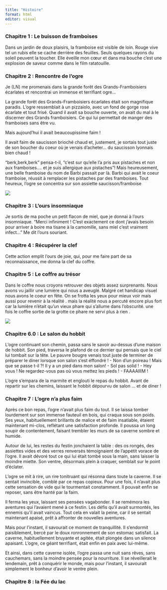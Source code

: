 ```yaml
---
title: "Histoire"
format: html
editor: visual
---
```


### Chapitre 1 : Le buisson de framboises

Dans un jardin de doux plaisirs, la framboise est visible de loin. Rouge vive tel un rubis elle se cache derrière des feuilles. Seuls quelques rayons du soleil peuvent la toucher. Elle éveille mon cœur et dans ma bouche c'est une explosion de saveur comme dans le film ratatouille.

### Chapitre 2 : Rencontre de l'ogre

Je (LN) me promenais dans la grande forêt des Grands-Framboisiers écarlates et rencontrai un immense et terrifiant ogre...

La grande forêt des Grands-Framboisiers écarlates était son magnifique paradis. L'ogre ressemblait à un pizzaiolo, avec un fond de gorge rose écarlate et tout frisé. Quand il avait sa bouche ouverte, on avait du mal à le discerner des Grands framboisiers. Ce qui lui permettait de manger des framboises sans être vu.

Mais aujourd'hui il avait beaucoupissime faim !

Il avait faim de saucisson brioché chaud et, justement, je sortais tout juste de son boucher du coeur où je venais d'acheter... du saucisson lyonnais bien chaud !

"berk,berk,berk" pensa-t-il, "c'est sur qu'elle l'a pris aux pistaches et non aux framboises.... et je suis allergique aux pistaches"! Mais heureusement, une belle framboise du nom de Barbi passait par là. Barbi qui avait le coeur framboise, réussit à remplacer les pistaches par des framboises. Tout heureux, l'ogre se concentra sur son assiette saucisson/framboise

![](./images/baggit_magette_ogre.jpg)

### Chapitre 3 : L'ours insomniaque

Je sortis de ma poche un petit flacon de miel, que je donnai à l'ours insomniaque. "Merci infiniment ! C'est exactement ce dont j'avais besoin pour arriver à boire ma tisane à la camomille, sans miel c'est vraiment infect..." Me dit l'ours souriant.

### Chapitre 4 : Récupérer la clef

Cette action emplit l'ours de joie, qui, pour me faire part de sa reconnaissance, me donna la clef du coffre.

### Chapitre 5 : Le coffre au trésor

Dans le coffre nous croyons retrouver des objets assez surprenants. Nous avons vu jaillir une lumière qui nous a aveuglé. Malgré cet handicap visuel nous avons le coeur en fête. On se frotta les yeux pour mieux voir mais aussi pour revenir à la réalité . mais la réalité nous a percuté encore plus fort car la lumière n'était qu'un vieux phare qui s'allume dans l'obscurité. une fois le coffre sortie de la grotte ce phare ne servi plus à rien .

![](./images/baggit_magette_coffre.jpg)

### Chapitre 6.0 : Le salon du hobbit

L'ogre continuant son chemin, passa sans le savoir au-dessus d'une maison de hobbit. Son pied, traversa le plafond de ce dernier qui pensais que le ciel lui tombait sur la tête. Le pauvre bougre venais tout juste de terminer de préparer le diner lorsque son salon s'est éffondré ! - Non d'un poireau ! Mais que se passe t-il ?! Il y a un pied dans mon salon! - Sol pas solid ! - Hey vous ! Ne regardez-vous pas où vous mettez les pieds ! - FAAAAIIIM !

L'ogre s'empara de la marmite et englouti le repas du hobbit. Avant de repartir sur les chemins, laissant le hobbit dépourvu de salon ... et de diner !

### Chapitre 7 : L'ogre n'a plus faim

Après ce bon repas, l'ogre n'avait plus faim du tout. Il se laissa tomber lourdement sur son immense fauteuil en bois, qui craqua sous son poids. Ses yeux, habituellement brillants de malice et de faim insatiable, étaient maintenant mi-clos, reflétant une satisfaction profonde. Il poussa un long soupir de contentement, faisant trembler les murs de sa caverne sombre et humide.

Autour de lui, les restes du festin jonchaient la table : des os rongés, des assiettes vides et des verres renversés témoignaient de l'appétit vorace de l'ogre. Il avait dévoré tout ce qui lui était tombé sous la main, sans laisser la moindre miette. Son ventre, désormais plein à craquer, semblait sur le point d'éclater.

L'ogre se mit à rire, un rire tonitruant qui résonna dans toute la caverne. Il se sentait invincible, comblé par ce repas copieux. Pour une fois, il n'avait plus cette sensation de vide qui le tourmentait constamment. Il pouvait enfin se reposer, sans être hanté par la faim.

Il ferma les yeux, laissant ses pensées vagabonder. Il se remémora les aventures qui l'avaient mené à ce festin. Les défis qu'il avait surmontés, les ennemis qu'il avait vaincus. Tout cela en valait la peine, car il se sentait maintenant apaisé, prêt à affronter de nouvelles aventures.

Mais pour l'instant, il savourait ce moment de tranquillité. Il s'endormit paisiblement, bercé par le doux ronronnement de son estomac satisfait. La caverne, habituellement bruyante et agitée, était plongée dans un silence apaisant. L'ogre, ce géant terrifiant, était enfin en paix avec lui-même.

Et ainsi, dans cette caverne isolée, l'ogre passa une nuit sans rêves, sans cauchemars, sans la moindre pensée pour la nourriture. Il se réveillerait le lendemain, prêt à conquérir le monde, mais pour l'instant, il savourait simplement le bonheur d'avoir le ventre plein.

### Chapitre 8 : la Fée du lac

